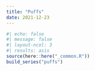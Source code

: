 ```yaml
---
title: "Puffs"
date: 2021-12-23
---
```

  
```r
#| echo: false
#| message: false
#| layout-ncol: 3
#| results: asis
source(here::here("_common.R"))
build_series("puffs")
```
